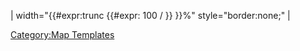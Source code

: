 <includeonly>| width="{{#expr:trunc {{#expr: 100 / {{{1}}} }} }}%" style="border:none;" |</includeonly><noinclude>
[[Category:Map Templates]]
</noinclude>